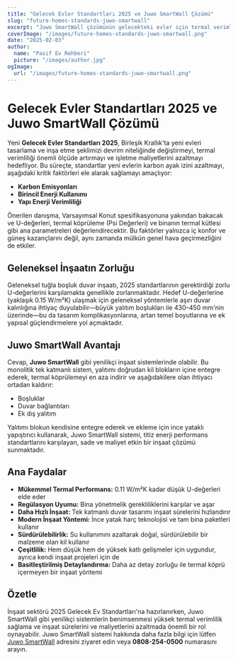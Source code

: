 ```yaml
---
title: "Gelecek Evler Standartları 2025 ve Juwo SmartWall Çözümü"
slug: "future-homes-standards-juwo-smartwall"
excerpt: "Juwo SmartWall çözümünün gelecekteki evler için termal verimliliği ve inşaat standartlarını nasıl devrim niteliğinde değiştirdiğini keşfedin."
coverImage: "/images/future-homes-standards-juwo-smartwall.png"
date: "2025-02-03"
author:
  name: "Pasif Ev Rehberi"
  picture: "/images/author.jpg"
ogImage:
  url: "/images/future-homes-standards-juwo-smartwall.png"
---
```


# Gelecek Evler Standartları 2025 ve Juwo SmartWall Çözümü

Yeni **Gelecek Evler Standartları 2025**, Birleşik Krallık'ta yeni evleri tasarlama ve inşa etme şeklimizi devrim niteliğinde değiştirmeyi, termal verimliliği önemli ölçüde artırmayı ve işletme maliyetlerini azaltmayı hedefliyor. Bu süreçte, standartlar yeni evlerin karbon ayak izini azaltmayı, aşağıdaki kritik faktörleri ele alarak sağlamayı amaçlıyor:

- **Karbon Emisyonları**
- **Birincil Enerji Kullanımı**
- **Yapı Enerji Verimliliği**

Önerilen danışma, Varsayımsal Konut spesifikasyonuna yakından bakacak ve U-değerleri, termal köprüleme (Psi Değerleri) ve binanın termal kütlesi gibi ana parametreleri değerlendirecektir. Bu faktörler yalnızca iç konfor ve güneş kazançlarını değil, aynı zamanda mülkün genel hava geçirmezliğini de etkiler.

## Geleneksel İnşaatın Zorluğu

Geleneksel tuğla boşluk duvar inşaatı, 2025 standartlarının gerektirdiği zorlu U-değerlerini karşılamakta genellikle zorlanmaktadır. Hedef U-değerlerine (yaklaşık 0.15 W/m²K) ulaşmak için geleneksel yöntemlerle aşırı duvar kalınlığına ihtiyaç duyulabilir—büyük yalıtım boşlukları ile 430–450 mm'nin üzerinde—bu da tasarım komplikasyonlarına, artan temel boyutlarına ve ek yapısal güçlendirmelere yol açmaktadır.

## Juwo SmartWall Avantajı

Cevap, **Juwo SmartWall** gibi yenilikçi inşaat sistemlerinde olabilir. Bu monolitik tek katmanlı sistem, yalıtımı doğrudan kil blokların içine entegre ederek, termal köprülemeyi en aza indirir ve aşağıdakilere olan ihtiyacı ortadan kaldırır:

- Boşluklar
- Duvar bağlantıları
- Ek dış yalıtım

Yalıtımı blokun kendisine entegre ederek ve ekleme için ince yataklı yapıştırıcı kullanarak, Juwo SmartWall sistemi, titiz enerji performans standartlarını karşılayan, sade ve maliyet etkin bir inşaat çözümü sunmaktadır.

## Ana Faydalar

- **Mükemmel Termal Performans:** 0.11 W/m²K kadar düşük U-değerleri elde eder
- **Regülasyon Uyumu:** Bina yönetmelik gerekliliklerini karşılar ve aşar
- **Daha Hızlı İnşaat:** Tek katmanlı duvar tasarımı inşaat sürelerini hızlandırır
- **Modern İnşaat Yöntemi:** İnce yatak harç teknolojisi ve tam bina paketleri kullanır
- **Sürdürülebilirlik:** Su kullanımını azaltarak doğal, sürdürülebilir bir malzeme olan kil kullanır
- **Çeşitlilik:** Hem düşük hem de yüksek katlı gelişmeler için uygundur, ayrıca kendi inşaat projeleri için de
- **Basitleştirilmiş Detaylandırma:** Daha az detay zorluğu ile termal köprü içermeyen bir inşaat yöntemi

## Özetle

İnşaat sektörü 2025 Gelecek Ev Standartları'na hazırlanırken, Juwo SmartWall gibi yenilikçi sistemlerin benimsenmesi yüksek termal verimlilik sağlama ve inşaat sürelerini ve maliyetlerini azaltmada önemli bir rol oynayabilir. Juwo SmartWall sistemi hakkında daha fazla bilgi için lütfen [Juwo SmartWall](http://www.Juwo-SmartWall.co.uk) adresini ziyaret edin veya **0808-254-0500** numarasını arayın.